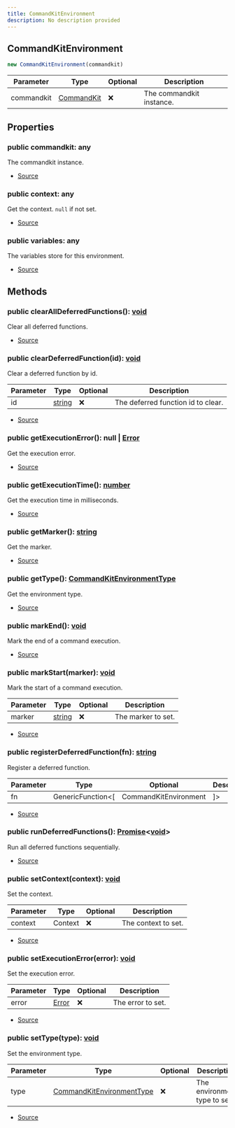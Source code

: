 ```yaml
---
title: CommandKitEnvironment
description: No description provided
---
```



## CommandKitEnvironment


```typescript
new CommandKitEnvironment(commandkit)
```
| Parameter | Type | Optional | Description |
| ----------- | ----------- | ----------- | ----------- |
| commandkit | [CommandKit](/docs/api-reference/classes/CommandKit) | ❌ | The commandkit instance. |


## Properties
### public commandkit: any
The commandkit instance.

- [Source](https://github.com/underctrl-io/commandkit/blob/83ef44f10b86e30835e8636786e5222cac412af9/packages/commandkit/src/context/environment.ts#L33)
### public context: any
Get the context. `null` if not set.

- [Source](https://github.com/underctrl-io/commandkit/blob/83ef44f10b86e30835e8636786e5222cac412af9/packages/commandkit/src/context/environment.ts#L47)
### public variables: any
The variables store for this environment.

- [Source](https://github.com/underctrl-io/commandkit/blob/83ef44f10b86e30835e8636786e5222cac412af9/packages/commandkit/src/context/environment.ts#L97)

## Methods
### public clearAllDeferredFunctions(): [void](https://developer.mozilla.org/en-US/docs/Web/JavaScript/Reference/Global_Objects/undefined)
Clear all deferred functions.



- [Source](https://github.com/underctrl-io/commandkit/blob/83ef44f10b86e30835e8636786e5222cac412af9/packages/commandkit/src/context/environment.ts#L144)
### public clearDeferredFunction(id): [void](https://developer.mozilla.org/en-US/docs/Web/JavaScript/Reference/Global_Objects/undefined)
Clear a deferred function by id.



| Parameter | Type | Optional | Description |
| ----------- | ----------- | ----------- | ----------- |
| id | [string](https://developer.mozilla.org/en-US/docs/Web/JavaScript/Reference/Global_Objects/String) | ❌ | The deferred function id to clear. |


- [Source](https://github.com/underctrl-io/commandkit/blob/83ef44f10b86e30835e8636786e5222cac412af9/packages/commandkit/src/context/environment.ts#L120)
### public getExecutionError(): null | [Error](https://developer.mozilla.org/en-US/docs/Web/JavaScript/Reference/Global_Objects/Error)
Get the execution error.



- [Source](https://github.com/underctrl-io/commandkit/blob/83ef44f10b86e30835e8636786e5222cac412af9/packages/commandkit/src/context/environment.ts#L55)
### public getExecutionTime(): [number](https://developer.mozilla.org/en-US/docs/Web/JavaScript/Reference/Global_Objects/Number)
Get the execution time in milliseconds.



- [Source](https://github.com/underctrl-io/commandkit/blob/83ef44f10b86e30835e8636786e5222cac412af9/packages/commandkit/src/context/environment.ts#L180)
### public getMarker(): [string](https://developer.mozilla.org/en-US/docs/Web/JavaScript/Reference/Global_Objects/String)
Get the marker.



- [Source](https://github.com/underctrl-io/commandkit/blob/83ef44f10b86e30835e8636786e5222cac412af9/packages/commandkit/src/context/environment.ts#L172)
### public getType(): [CommandKitEnvironmentType](/docs/api-reference/enums/CommandKitEnvironmentType)
Get the environment type.



- [Source](https://github.com/underctrl-io/commandkit/blob/83ef44f10b86e30835e8636786e5222cac412af9/packages/commandkit/src/context/environment.ts#L75)
### public markEnd(): [void](https://developer.mozilla.org/en-US/docs/Web/JavaScript/Reference/Global_Objects/undefined)
Mark the end of a command execution.



- [Source](https://github.com/underctrl-io/commandkit/blob/83ef44f10b86e30835e8636786e5222cac412af9/packages/commandkit/src/context/environment.ts#L162)
### public markStart(marker): [void](https://developer.mozilla.org/en-US/docs/Web/JavaScript/Reference/Global_Objects/undefined)
Mark the start of a command execution.



| Parameter | Type | Optional | Description |
| ----------- | ----------- | ----------- | ----------- |
| marker | [string](https://developer.mozilla.org/en-US/docs/Web/JavaScript/Reference/Global_Objects/String) | ❌ | The marker to set. |


- [Source](https://github.com/underctrl-io/commandkit/blob/83ef44f10b86e30835e8636786e5222cac412af9/packages/commandkit/src/context/environment.ts#L153)
### public registerDeferredFunction(fn): [string](https://developer.mozilla.org/en-US/docs/Web/JavaScript/Reference/Global_Objects/String)
Register a deferred function.



| Parameter | Type | Optional | Description |
| ----------- | ----------- | ----------- | ----------- |
| fn | GenericFunction\<\[ | CommandKitEnvironment | ]> | ❌ | The deferred function to register. |


- [Source](https://github.com/underctrl-io/commandkit/blob/83ef44f10b86e30835e8636786e5222cac412af9/packages/commandkit/src/context/environment.ts#L107)
### public runDeferredFunctions(): [Promise](https://developer.mozilla.org/en-US/docs/Web/JavaScript/Reference/Global_Objects/Promise)\<[void](https://developer.mozilla.org/en-US/docs/Web/JavaScript/Reference/Global_Objects/undefined)>
Run all deferred functions sequentially.



- [Source](https://github.com/underctrl-io/commandkit/blob/83ef44f10b86e30835e8636786e5222cac412af9/packages/commandkit/src/context/environment.ts#L128)
### public setContext(context): [void](https://developer.mozilla.org/en-US/docs/Web/JavaScript/Reference/Global_Objects/undefined)
Set the context.



| Parameter | Type | Optional | Description |
| ----------- | ----------- | ----------- | ----------- |
| context | Context | ❌ | The context to set. |


- [Source](https://github.com/underctrl-io/commandkit/blob/83ef44f10b86e30835e8636786e5222cac412af9/packages/commandkit/src/context/environment.ts#L39)
### public setExecutionError(error): [void](https://developer.mozilla.org/en-US/docs/Web/JavaScript/Reference/Global_Objects/undefined)
Set the execution error.



| Parameter | Type | Optional | Description |
| ----------- | ----------- | ----------- | ----------- |
| error | [Error](https://developer.mozilla.org/en-US/docs/Web/JavaScript/Reference/Global_Objects/Error) | ❌ | The error to set. |


- [Source](https://github.com/underctrl-io/commandkit/blob/83ef44f10b86e30835e8636786e5222cac412af9/packages/commandkit/src/context/environment.ts#L64)
### public setType(type): [void](https://developer.mozilla.org/en-US/docs/Web/JavaScript/Reference/Global_Objects/undefined)
Set the environment type.



| Parameter | Type | Optional | Description |
| ----------- | ----------- | ----------- | ----------- |
| type | [CommandKitEnvironmentType](/docs/api-reference/enums/CommandKitEnvironmentType) | ❌ | The environment type to set. |


- [Source](https://github.com/underctrl-io/commandkit/blob/83ef44f10b86e30835e8636786e5222cac412af9/packages/commandkit/src/context/environment.ts#L90)